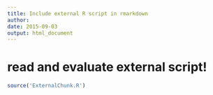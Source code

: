 ---
title: Include external R script in rmarkdown
author: 
date: 2015-09-03
output: html_document
---

# read and evaluate external script!
```{r echo=FALSE}
source('ExternalChunk.R')
```
